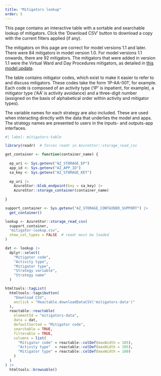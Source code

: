 ---
title: "Mitigators lookup"
order: 5
---

This page contains an interactive table with a sortable and searchable lookup of mitigators. Click the 'Download CSV' button to download a copy with the current filters applied (if any).

The mitigators on this page are correct for model versions 1.1 and later. There were 84 mitigators in model version 1.0. For model versions 1.1 onwards, there are 92 mitigators. The mitigators that were added in version 1.1 were the Virtual Ward and Day Procedures mitigators, as detailed in [this model update](/project_plan_and_summary/model_updates.qmd#new-virtual-ward-mitigators).

The table contains mitigator codes, which exist to make it easier to refer to and discuss mitigators. These codes take the form 'IP-AA-001', for example. Each code is composed of an activity type ('IP' is inpatient, for example), a mitigator type ('AA' is activity avoidance) and a three-digit number (assigned on the basis of alphabetical order within activity and mitigator types).

The variable names for each strategy are also included. These are used when interacting directly with the data that underlies the model and apps. The strategy names are presented to users in the inputs- and outputs-app interfaces.


```{r}
#| label: mitigators-table

library(readr)  # forces readr in AzureStor::storage_read_csv

get_container <- function(container_name) {
  
  ep_uri <- Sys.getenv("AZ_STORAGE_EP")
  app_id <- Sys.getenv("AZ_APP_ID")
  sa_key <- Sys.getenv("AZ_STORAGE_KEY")
  
  ep_uri |>
    AzureStor::blob_endpoint(key = sa_key) |>
    AzureStor::storage_container(container_name)
  
}

support_container <- Sys.getenv("AZ_STORAGE_CONTAINER_SUPPORT") |> 
  get_container()

lookup <- AzureStor::storage_read_csv(
  support_container,
  "mitigator-lookup.csv",
  show_col_types = FALSE  # readr must be loaded
)

dat <- lookup |> 
  dplyr::select(
    "Mitigator code",
    "Activity type",
    "Mitigator type",
    "Strategy variable",
    "Strategy name"
  )

htmltools::tagList(
  htmltools::tags$button(
    "Download CSV",
    onclick = "Reactable.downloadDataCSV('mitigators-data')"
  ),
  reactable::reactable(
    elementId = "mitigators-data",
    data = dat,
    defaultSorted = "Mitigator code",
    searchable = TRUE,
    filterable = TRUE,
    columns = list(
      "Mitigator code" = reactable::colDef(maxWidth = 105),
      "Activity type"  = reactable::colDef(maxWidth = 105),
      "Mitigator type" = reactable::colDef(maxWidth = 100)
    )
  )
) |> 
  htmltools::browsable()
```
